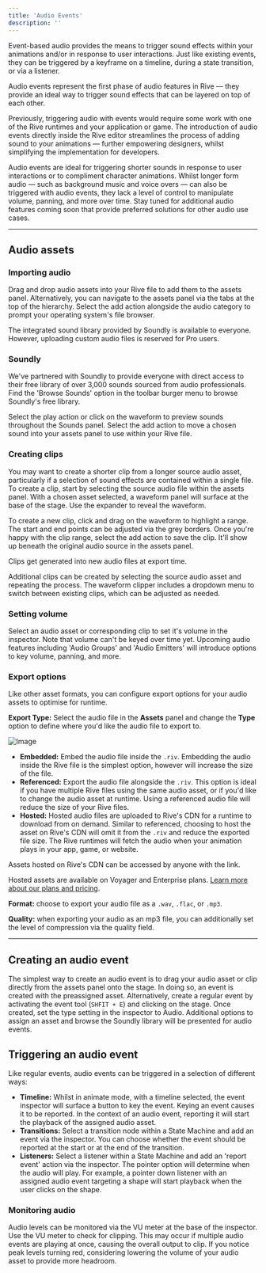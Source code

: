 ```yaml
---
title: 'Audio Events'
description: ''
---
```


Event-based audio provides the means to trigger sound effects within your animations and/or in response to user interactions. Just like existing events, they can be triggered by a keyframe on a timeline, during a state transition, or via a listener.

Audio events represent the first phase of audio features in Rive — they provide an ideal way to trigger sound effects that can be layered on top of each other.

Previously, triggering audio with events would require some work with one of the Rive runtimes and your application or game. The introduction of audio events directly inside the Rive editor streamlines the process of adding sound to your animations — further empowering designers, whilst simplifying the implementation for developers.

<Info>Audio events are ideal for triggering shorter sounds in response to user interactions or to compliment character animations. Whilst longer form audio — such as background music and voice overs — can also be triggered with audio events, they lack a level of control to manipulate volume, panning, and more over time. Stay tuned for additional audio features coming soon that provide preferred solutions for other audio use cases.</Info>

---

## Audio assets

### Importing audio

Drag and drop audio assets into your Rive file to add them to the assets panel. Alternatively, you can navigate to the assets panel via the tabs at the top of the hierarchy. Select the add action alongside the audio category to prompt your operating system's file browser.

<Info>The integrated sound library provided by Soundly is available to everyone. However, uploading custom audio files is reserved for Pro users.</Info>

### Soundly

We've partnered with Soundly to provide everyone with direct access to their free library of over 3,000 sounds sourced from audio professionals. Find the 'Browse Sounds' option in the toolbar burger menu to browse Soundly's free library.

Select the play action or click on the waveform to preview sounds throughout the Sounds panel. Select the add action to move a chosen sound into your assets panel to use within your Rive file.

### Creating clips

You may want to create a shorter clip from a longer source audio asset, particularly if a selection of sound effects are contained within a single file. To create a clip, start by selecting the source audio file within the assets panel. With a chosen asset selected, a waveform panel will surface at the base of the stage. Use the expander to reveal the waveform.

To create a new clip, click and drag on the waveform to highlight a range. The start and end points can be adjusted via the grey borders. Once you're happy with the clip range, select the add action to save the clip. It'll show up beneath the original audio source in the assets panel.

<info>Clips get generated into new audio files at export time.</info>

Additional clips can be created by selecting the source audio asset and repeating the process. The waveform clipper includes a dropdown menu to switch between existing clips, which can be adjusted as needed.

### Setting volume

Select an audio asset or corresponding clip to set it's volume in the inspector. Note that volume can't be keyed over time yet. Upcoming audio features including 'Audio Groups' and 'Audio Emitters' will introduce options to key volume, panning, and more.

### Export options

Like other asset formats, you can configure export options for your audio assets to optimise for runtime.

**Export Type:** Select the audio file in the **Assets** panel and change the **Type** option to define where you'd like the audio file to export to.

![Image](/images/editor/events/a4ebb837-e3fa-4d3d-a730-39faf4914047.webp)

- **Embedded:** Embed the audio file inside the `.riv`. Embedding the audio inside the Rive file is the simplest option, however will increase the size of the file.
- **Referenced:** Export the audio file alongside the `.riv`. This option is ideal if you have multiple Rive files using the same audio asset, or if you'd like to change the audio asset at runtime. Using a referenced audio file will reduce the size of your Rive files.
- **Hosted:** Hosted audio files are uploaded to Rive's CDN for a runtime to download from on demand. Similar to referenced, choosing to host the asset on Rive's CDN will omit it from the `.riv` and reduce the exported file size. The Rive runtimes will fetch the audio when your animation plays in your app, game, or website.

<Info>Assets hosted on Rive's CDN can be accessed by anyone with the link.</Info>

<Note>Hosted assets are available on Voyager and Enterprise plans. [Learn more about our plans and pricing](https://rive.app/pricing).</Note>

**Format:** choose to export your audio file as a `.wav`, `.flac`, or `.mp3`.

**Quality:** when exporting your audio as an mp3 file, you can additionally set the level of compression via the quality field.

---

## Creating an audio event

The simplest way to create an audio event is to drag your audio asset or clip directly from the assets panel onto the stage. In doing so, an event is created with the preassigned asset. Alternatively, create a regular event by activating the event tool (`SHFIT + E`) and clicking on the stage. Once created, set the type setting in the inspector to Audio. Additional options to assign an asset and browse the Soundly library will be presented for audio events.

## Triggering an audio event

Like regular events, audio events can be triggered in a selection of different ways:

- **Timeline:** Whilst in animate mode, with a timeline selected, the event inspector will surface a button to key the event. Keying an event causes it to be reported. In the context of an audio event, reporting it will start the playback of the assigned audio asset.
- **Transitions:** Select a transition node within a State Machine and add an event via the inspector. You can choose whether the event should be reported at the start or at the end of the transition.
- **Listeners:** Select a listener within a State Machine and add an 'report event' action via the inspector. The pointer option will determine when the audio will play. For example, a pointer down listener with an assigned audio event targeting a shape will start playback when the user clicks on the shape.

### Monitoring audio

Audio levels can be monitored via the VU meter at the base of the inspector. Use the VU meter to check for clipping. This may occur if multiple audio events are playing at once, causing the overall output to clip. If you notice peak levels turning red, considering lowering the volume of your audio asset to provide more headroom.